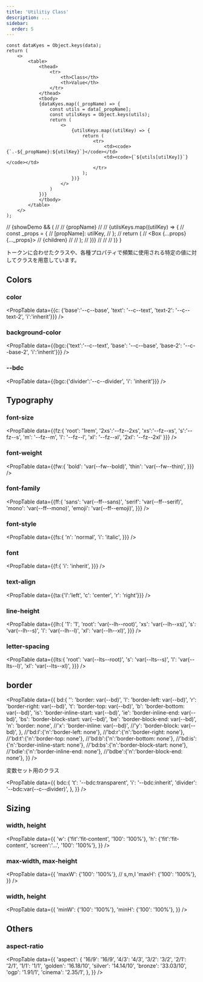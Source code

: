 ```yaml
---
title: 'Utilitiy Class'
description: ...
sidebar:
  order: 5
---
```



	const dataKyes = Object.keys(data);
	return (
		<>
			<table>
				<thead>
					<tr>
						<th>Class</th>
						<th>Value</th>
					</tr>
				</thead>
				<tbody>
				{dataKyes.map((_propName) => {
					const utils = data[_propName];
					const utilsKeys = Object.keys(utils);
					return (
						<>
							{utilsKeys.map((utilKey) => {
								return (
									<tr>
										<td><code>{`.-${_propName}:${utilKey}`}</code></td>
										<td><code>{`${utils[utilKey]}`}</code></td>
									</tr>
								);
							})}
						</>
					)
				})}
				</tbody>
			</table>
		</>
	);

// 				{showDemo && (
// 				<Preview>
// 					<PreviewTitle>{propName}</PreviewTitle>
// 					<PreviewArea>
// 					{utilsKeys.map((utilKey) => {
// 						const _props = {
// 							[propName]: utilKey,
// 						};
// 						return (
// 							<Box {...props} {..._props}>
// 								{children}
// 							</Box>
// 						);
// 					})}
// 					</PreviewArea>
// 				</Preview>
// 			)}
}

トークンに合わせたクラスや、各種プロパティで頻繁に使用される特定の値に対してクラスを用意しています。

## Colors

### color

<PropTable
	data={{c: {'base':'--c--base', 'text': '--c--text', 'text-2': '--c--text-2', 'i':'inherit'}}}
/>

### background-color

<PropTable
	data={{bgc:{'text':'--c--text', 'base': '--c--base', 'base-2': '--c--base-2', 'i':'inherit'}}}
/>

### --bdc

<PropTable
	data={{bgc:{'divider':'--c--divider', 'i': 'inherit'}}}
/>



## Typography

### font-size

<PropTable
	data={{fz:{
		'root': '1rem',
		'2xs':'--fz--2xs',
		'xs':'--fz--xs',
		's':'--fz--s',
		'm': '--fz--m',
		'l': '--fz--l',
		'xl': '--fz--xl',
		'2xl': '--fz--2xl'
	}}}
/>

### font-weight
<PropTable
	data={{fw:{
		'bold': 'var(--fw--bold)',
		'thin': 'var(--fw--thin)',
	}}}
/>


### font-family
<PropTable
	data={{ff:{
		'sans': 'var(--ff--sans)',
		'serif': 'var(--ff--serif)',
		'mono': 'var(--ff--mono)',
		'emoji': 'var(--ff--emoji)',
	}}}
/>

### font-style
<PropTable
	data={{fs:{
		'n': 'normal',
		'i': 'italic',
	}}}
/>

### font
<PropTable
	data={{f:{
		'i': 'inherit',
	}}}
/>

### text-align
<PropTable
	data={{ta:{'l':'left', 'c': 'center', 'r': 'right'}}}
/>


### line-height

<PropTable
	data={{lh:{
		'1': '1',
		'root': 'var(--lh--root)',
		'xs': 'var(--lh--xs)',
		's': 'var(--lh--s)',
		'l': 'var(--lh--l)',
		'xl': 'var(--lh--xl)',
	}}}
/>

### letter-spacing

<PropTable
	data={{lts:{
		'root': 'var(--lts--root)',
		's': 'var(--lts--s)',
		'l': 'var(--lts--l)',
		'xl': 'var(--lts--xl)',
	}}}
/>



## border


<PropTable
	data={{
		bd:{
			'': 'border: var(--bd)',
			'l': 'border-left: var(--bd)',
			'r': 'border-right: var(--bd)',
			't': 'border-top: var(--bd)',
			'b': 'border-bottom: var(--bd)',
			'is': 'border-inline-start: var(--bd)',
			'ie': 'border-inline-end: var(--bd)',
			'bs': 'border-block-start: var(--bd)',
			'be': 'border-block-end: var(--bd)',
			'n': 'border: none',
			//'x': 'border-inline: var(--bd)',
			//'y': 'border-block: var(--bd)',
		},
		//'bd:l':{'n':'border-left: none'},
		//'bd:r':{'n':'border-right: none'},
		//'bd:t':{'n':'border-top: none'},
		//'bd:b':{'n':'border-bottom: none'},
		//'bd:is':{'n':'border-inline-start: none'},
		//'bd:bs':{'n':'border-block-start: none'},
		//'bdie':{'n':'border-inline-end: none'},
		//'bdbe':{'n':'border-block-end: none'},
	}}
/>

変数セット用のクラス

<PropTable
	data={{
		bdc:{
			't': '--bdc:transparent',
			'i': '--bdc:inherit',
			'divider': '--bdc:var(--c--divider)',
		},
	}}
/>


## Sizing

### width, height

<PropTable
	data={{
		'w': {'fit':'fit-content', '100': '100%'},
		'h': {'fit':'fit-content', 'screen':'...', '100': '100%'},
	}}
/>


### max-width, max-height

<PropTable
	data={{
		'maxW': {'100': '100%'}, // s,m,l
		'maxH': {'100': '100%'},
	}}
/>


### width, height

<PropTable
	data={{
		'minW': {'100': '100%'},
		'minH': {'100': '100%'},
	}}
/>


## Others

### aspect-ratio

<PropTable
	data={{
		'aspect': {
			'16/9': '16/9',
			'4/3': '4/3',
			'3/2': '3/2',
			'2/1': '2/1',
			'1/1': '1/1',
			'golden': '16.18/10',
			'silver': '14.14/10',
			'bronze': '33.03/10',
			'ogp': '1.91/1',
			'cinema': '2.35/1',
		},
	}}
/>
